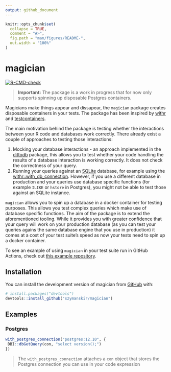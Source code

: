 ```yaml
---
output: github_document
---
```


<!-- README.md is generated from README.Rmd. Please edit that file -->

```r
knitr::opts_chunk$set(
  collapse = TRUE,
  comment = "#>",
  fig.path = "man/figures/README-",
  out.width = "100%"
)
```

# magician

<!-- badges: start -->
[![R-CMD-check](https://github.com/szymanskir/magician/workflows/R-CMD-check/badge.svg)](https://github.com/szymanskir/magician/actions)
<!-- badges: end -->

> **Important:** The package is a work in progress that for now only supports spinning up disposable Postgres containers.

Magicians make things appear and dissapear, the `magician` package creates disposable containers in your tests. The package has been inspired by [withr](https://withr.r-lib.org/) and [testcontainers](https://www.testcontainers.org/).

The main motivation behind the package is testing whether the interactions between your R code and databases work correctly. There already exist a couple of approaches to testing those interactions:

1. Mocking your database interactions - an approach implemented in the [dittodb](https://dittodb.jonkeane.com/) package, this allows you to test whether your code handling the results of a database interaction is working correctly. It does not check the correctness of your query.
2. Running your queries against an [SQLite](https://www.sqlite.org/) database, for example using the [withr::with_db_connection](https://withr.r-lib.org/reference/with_db_connection.html). However, if you use a different database in production and your queries use database specific functions (for example `ILIKE` or `hstore` in Postgres), you might not be able to test those against an SQLite instance.

`magician` allows you to spin up a database in a docker container for testing purposes. This allows you test complex queries which make use of database specific functions. The aim of the package is to extend the aforementioned tooling. While it provides you with greater confidence that your query will work on your production database (as you can test your queries agains the same database engine that you use in production) it comes at a cost of your test suite's speed as now your tests need to spin up a docker container.

To see an example of using `magician` in your test suite run in GitHub Actions, check out [this example repository](https://github.com/szymanskir/magician-tests-example).

## Installation

You can install the development version of magician from [GitHub](https://github.com/) with:

``` r
# install.packages("devtools")
devtools::install_github("szymanskir/magician")
```

## Examples

### Postgres

```r
with_postgres_connection("postgres:12.10", {
 DBI::dbGetQuery(con, "select version();")
})
```

> The `with_postgres_connection` attaches a `con` object that stores the Postgres connection you can use in your code expression
